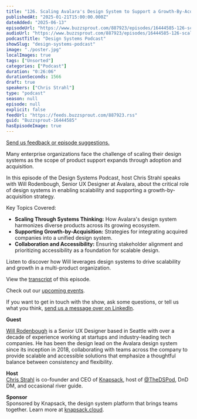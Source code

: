 ```yaml
---
title: "126. Scaling Avalara's Design System to Support a Growth-By-Acquisition Strategy"
publishedAt: "2025-01-21T15:00:00.000Z"
dateAdded: "2025-06-13"
episodeUrl: "https://www.buzzsprout.com/887923/episodes/16444585-126-scaling-avalara-s-design-system-to-support-a-growth-by-acquisition-strategy.mp3"
audioUrl: "https://www.buzzsprout.com/887923/episodes/16444585-126-scaling-avalara-s-design-system-to-support-a-growth-by-acquisition-strategy.mp3"
podcastTitle: "Design Systems Podcast"
showSlug: "design-systems-podcast"
image: "./poster.jpg"
localImages: true
tags: ["Unsorted"]
categories: ["Podcast"]
duration: "0:26:06"
durationSeconds: 1566
draft: true
speakers: ["Chris Strahl"]
type: "podcast"
season: null
episode: null
explicit: false
feedUrl: "https://feeds.buzzsprout.com/887923.rss"
guid: "Buzzsprout-16444585"
hasEpisodeImage: true
---
```

[Send us feedback or episode suggestions.](https://www.buzzsprout.com/twilio/text_messages/887923/open_sms)

Many enterprise organizations face the challenge of scaling their design systems as the scope of product support expands through adoption and acquisition.

In this episode of the Design Systems Podcast, host Chris Strahl speaks with Will Rodenbough, Senior UX Designer at Avalara, about the critical role of design systems in enabling scalability and supporting a growth-by-acquisition strategy.

Key Topics Covered:

-   **Scaling Through Systems Thinking:** How Avalara's design system harmonizes diverse products across its growing ecosystem.
-   **Supporting Growth-by-Acquisition:** Strategies for integrating acquired companies into a unified design system.
-   **Collaboration and Accessibility:** Ensuring stakeholder alignment and prioritizing accessibility as a foundation for scalable design.

Listen to discover how Will leverages design systems to drive scalability and growth in a multi-product organization.

View the [transcript](https://docs.google.com/document/d/1hguOAnMaIP2uILEJZ8B2L5SOnytaE2tesfjk-oUDUn4/edit?tab=t.0#heading=h.afxkp5vfx0s) of this episode.

Check out our [upcoming events](https://www.knapsack.cloud/events).

If you want to get in touch with the show, ask some questions, or tell us what you think, [send us a message over on LinkedIn](https://www.linkedin.com/showcase/design-systems-podcast/?viewAsMember=true).  
  
**Guest**

[Will Rodenbough](https://www.linkedin.com/in/willrodenbough/) is a Senior UX Designer based in Seattle with over a decade of experience working at startups and industry-leading tech companies. He has been the design lead on the Avalara design system since its inception in 2018, collaborating with teams across the company to provide scalable and accessible solutions that emphasize a thoughtful balance between consistency and flexibility.

**Host**  
[Chris Strahl](https://www.linkedin.com/in/chrisstrahl/) is co-founder and CEO of [Knapsack](https://www.knapsack.cloud/), host of [@TheDSPod](https://twitter.com/thedspod), DnD DM, and occasional river guide.  
  
**Sponsor**  
Sponsored by Knapsack, the design system platform that brings teams together. Learn more at [knapsack.cloud](https://www.knapsack.cloud/?utm_source=podcast).
